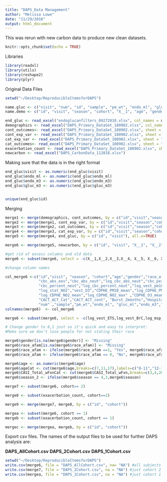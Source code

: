 ```yaml
---
title: "DAPS_Data Management"
author: "Melissa Lowe"
date: "11/29/2018"
output: html_document
---
```


This was rerun with new carbon data to produce new clean datasets. 

```r
knitr::opts_chunk$set(echo = TRUE)
```

Libraries
```r
library(readxl)
library(utils)
library(reshape2)
library(plyr)
```

Original Data Files

```r
setwd("~/Desktop/ReproducibleItemsforDAPS")

name.gluc <- c("visit", "num", "id", "sample", "pm_wt", "endo_ml", "gluc_ml", "endo_m3", "gluc_m3", "note")
name.demo <- c("id", "visit", "season", "cohort", "X__1", "age", "gender", "race_afam", "X__2","X__3","X__4","X__5","X__6","X__7")

end_gluc <- read_excel("endoglucanfilters_09272018.xlsx", col_names = name.gluc, skip=2)
demographics <- read_excel("DAPS_Primary_DataSet_180902.xlsx", col_names=name.demo, sheet = "Demographic Predictors", skip=1)
cont_outcomes<- read_excel("DAPS_Primary_DataSet_180902.xlsx", sheet = "Continuous Outcome Variables")
cont_exp_var <- read_excel("DAPS_Primary_DataSet_180902.xlsx", sheet = "Continuous Exposure Variables")
cat_exp_var <- read_excel("DAPS_Primary_DataSet_180902.xlsx", sheet = "Zero-Heavy & Categ. Exposures")
cat_outcomes<- read_excel("DAPS_Primary_DataSet_180902.xlsx", sheet = "Categorical Outcomes")
exacerbation_count <- read_excel("DAPS_Primary_DataSet_180902.xlsx", sheet = "ExacerbationsSinceLastVisit")
newcarbon <- read_excel("DAPS_CarbonData_112818.xlsx")
```
Making sure that the data is in the right format
```r
end_gluc$visit <- as.numeric(end_gluc$visit)
end_gluc$endo_ml <- as.numeric(end_gluc$endo_ml)
end_gluc$endo_m3 <- as.numeric(end_gluc$endo_m3)
end_gluc$gluc_m3 <- as.numeric(end_gluc$gluc_m3)


unique(end_gluc$id)
```
Merging

```r
merge1 <- merge(demographics, cont_outcomes, by = c("id","visit","season","cohort", "X__1"), all=TRUE)
merge2 <- merge(merge1, cont_exp_var, by = c("id","visit","season","cohort", "X__1"), all=TRUE)
merge3 <- merge(merge2, cat_outcomes, by = c("id","visit","season","cohort", "X__1"), all=TRUE)
merge4 <- merge(merge3, cat_exp_var, by = c("id","visit","season","cohort", "X__1"), all=TRUE)
merge5 <- merge(merge4, end_gluc, by = c("id", "visit"), all.x=TRUE)

merge6 <- merge(merge5, newcarbon, by = c("id", "visit", "X__1", "X__2","X__3", "X__4"), all.x=TRUE)

#get rid of excess columns and old data
merge6 <- subset(merge6, select = -c(X__1,X__2,X__3,X__4, X__5, X__6, X__7, vest_ETS_adj0,vest_BrC_adj0, vest_BC_adj0, msp_ETS_adj0, msp_BrC_adj0, msp_BC_adj0))

#change column names

col_merge6 <-c("id","visit", "season", "cohort","age","gender","race_afam", "FeNO_avg","log_FeNO_avg","FEV1_pp_GLI","FEV1_Zscore_GLI", "FVC_pp_GLI", "FVC_Zscore_GLI","FEV1_FVC", "FEV1_FVC_pp_GLI","FEV1_FVC_Zscore_GLI" ,"FEF2575_pp_GLI","FEF2575_Zscore_GLI","cbc_wbc","log_cbc_wbc" ,
               "cbc_abs_eos","cbc_abs_neut","log_cbc_abs_neut","cbc_percent_eos",
               "cbc_percent_neut","log_cbc_percent_neut","log_vest_pm10","log_vest_ETS","log_vest_BrC", "log_msp_pm10","log_msp_BC","log_vest_NO2",
               "log_stat_NO2","vest_O3","CDPHE_PM10_mean","log_CDPHE_PM10_max",
               "log_CDPHE_NO2_mean","log_CDPHE_NO2_max" ,"CDPHE_O3_mean","CDPHE_O3_max","CASI_Day","CASI_Night", "CASI_Function","CASI_Medication","CASI_Exacerbation","CASI_Exac_5a","CASI_Exac_5b","CASI_Total_NoFxn","CASI_Total_wFxn",
               "CACT_ACT_Cat","CACT_ACT_cont", "Burst_2months","Hospital_2months", "DrVisit_2months","ExacerbationAtVisit","nicalert", 
               "num" ,"sample","pm_wt","endo_ml", "gluc_ml","endo_m3","gluc_m3", "note","vest_ETS","vest_BrC", "vest_BC","vest_ETS-BrC_MDL","vest_BC_MDL", "MSP_ETS","MSP_BrC","MSP_BC","MSP_ETS_BrC_MDL", "MSP_BC_MDL")
colnames(merge6)  <- col_merge6   

merge6 <- subset(merge6, select = -c(log_vest_ETS,log_vest_BrC,log_msp_BC))


```



```r

# Change gender to 0,1 just so it's quick and easy to interpret:
#Make sure we don't lose people for not stating their race

merge6$gender[is.na(merge6$gender)] <- "Missing"
merge6$race_afam[is.na(merge6$race_afam)] <- "Missing"
merge6$race_afam <- ifelse(merge6$race_afam ==1, "Yes", merge6$race_afam)
merge6$race_afam <- ifelse(merge6$race_afam == 0, "No", merge6$race_afam)

merge6$age <- as.numeric(merge6$age)
merge6$ageCat <- cut(merge6$age,breaks=c(7,11,17),labels=c("8-11","12-17"))
merge6$CASI_Total_wFxnCat <- cut(merge6$CASI_Total_wFxn,breaks=c(3,4,20),labels=c("low","high"))
merge6$season_2 <- ifelse(merge6$season == 4,3,merge6$season)


```


```r
merge7 <- subset(merge6, cohort== 2)

merge8 <- subset(exacerbation_count, cohort==2)

merge9 <- merge(merge7, merge8, by = c("id", "cohort"))

mergea <- subset(merge6, cohort == 1)
mergeb <- subset(exacerbation_count, cohort == 1)

mergec <- merge(mergea, mergeb, by = c("id", "cohort"))

```


Export csv files. The names of the output files to be used for further DAPS analysis are:

**DAPS_AllCohort.csv**
**DAPS_2Cohort.csv**
**DAPS_1Cohort.csv**


```r

setwd("~/Desktop/ReproducibleItemsforDAPS")
write.csv(merge6, file = "DAPS_AllCohort.csv", na= "NA") #all subjects
write.csv(merge7, file = "DAPS_2Cohort.csv", na = "NA") #just cohort 2
write.csv(mergea, file = "DAPS_1Cohort.csv", na = "NA") #just cohort 1

```
